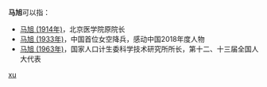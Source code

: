 '''马旭'''可以指：
* [[马旭_(1914年)|马旭 (1914年)]]，北京医学院原院长
* [[马旭_(1933年)|马旭 (1933年)]]，中国首位女空降兵，感动中国2018年度人物
* [[马旭_(1963年)|马旭 (1963年)]]，国家人口计生委科学技术研究所所长，第十二、十三届全国人大代表

{{disambig}}

[[Category:二字马姓人名消歧义|xu]]